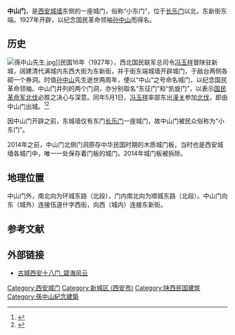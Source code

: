 {{coord|34.26579|108.96649|display=title}}
'''中山门'''，是[[西安城墙|西安城墙]]东侧的一座城门，俗称“小东门”，位于[[长乐门|长乐门]]以北，东新街东端。1927年开辟，以纪念国民革命领袖[[孙中山|孙中山]]而得名。

== 历史 ==

[[File:孫中山先生.jpg|thumb]]]]民国16年（1927年），西北国民联军总司令[[冯玉祥|冯玉祥]]督陕驻新城，阔建清代满城内东西大街为东新街，并于街东端城墙开辟城门，于敌台两侧各砌一个券洞。时值[[孙中山|孙中山]]先生逝世两周年，便以“中山”之号命名城门，以纪念国民革命领袖。中山门并列的两个门洞，亦分别取名“东征门”和“凯旋门”，以表示[[国民革命军北伐|国民革命军北伐]]必胜之决心与深意。同年5月1日，[[冯玉祥|冯玉祥]]率部东出[[潼关|潼关]]参加[[国民革命军北伐|北伐]]，即由中山门出城。<ref>{{cite book |author=西安市地方志办公室 |date=2012年11月第1版 |edition= |title=民国西安词典 |url=http://xadfz.xa.gov.cn/difangzhinew/muluFrame.jsp?bookname=minguo_xian_cidian |location=西安 |publisher=陕西人民出版社 |page=57 |isbn=978-7-224-10402-8 |author-link= |access-date=2019-01-31 |archive-url=https://web.archive.org/web/20190131201332/http://xadfz.xa.gov.cn/difangzhinew/muluFrame.jsp?bookname=minguo_xian_cidian |archive-date=2019-01-31 |dead-url=yes }}</ref><ref>{{cite web | url = https://mp.weixin.qq.com/s/GrJAZ4BPpJo9W7LGRFOJSw | format =  | title = 古城西安十八门 | author = 碧海风 | date = 2019-01-31 | website =  | publisher = 碧海风云 | access-date =  | quote =  | archive-date = 2019-10-30 | archive-url = https://web.archive.org/web/20191030060223/https://mp.weixin.qq.com/s/GrJAZ4BPpJo9W7LGRFOJSw | dead-url = no }}</ref>

因中山门开辟之前，东城墙仅有东门[[长乐门|长乐门]]一座城门，故中山门被民众俗称为“小东门”。

2014年之前，中山门北侧门洞原存中华民国时期的木质城门板，当时也是西安城墙各城门中，唯一一处保存着门板的城门。2014年城门板被拆除。

== 地理位置 ==
中山门外，南北向为环城东路（北段），门内南北向为顺城东路（北段）。中山门向东（城外）连接伍道什字西街，向西（城内）连接东新街。

== 参考文献 ==
{{reflist}}

== 外部链接 ==
* [https://mp.weixin.qq.com/s/GrJAZ4BPpJo9W7LGRFOJSw 古城西安十八门_碧海风云]{{Wayback|url=https://mp.weixin.qq.com/s/GrJAZ4BPpJo9W7LGRFOJSw |date=20191030060223 }}

{{西安城门}}

{{Chinese building-stub}}

[[Category:西安城门|Category:西安城门]]
[[Category:新城区_(西安市)|Category:新城区 (西安市)]]
[[Category:陕西民国建筑|Category:陕西民国建筑]]
[[Category:孫中山紀念建築|Category:孫中山紀念建築]]